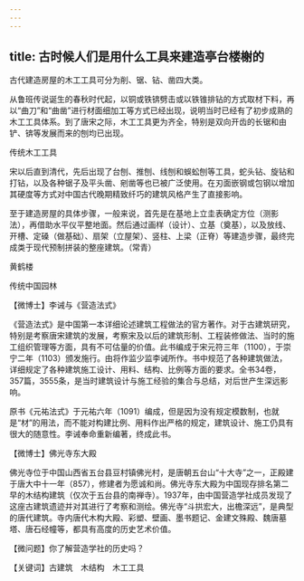 ```yaml
---
---
---
```

title: 古时候人们是用什么工具来建造亭台楼榭的
---




古代建造房屋的木工工具可分为削、锯、钻、凿四大类。

从鲁班传说诞生的春秋时代起，以铜或铁锛劈击或以铁锥排钻的方式取材下料，再以“曲刀”和“曲凿”进行材面细加工等方式已经出现，说明当时已经有了初步成熟的木工工具体系。到了唐宋之际，木工工具更为齐全，特别是双向开齿的长锯和由铲、锛等发展而来的刨均已出现。

传统木工工具



宋以后直到清代，先后出现了台刨、推刨、线刨和蜈蚣刨等工具，蛇头钻、旋钻和打钻，以及各种锯子及平头凿、剜凿等也已被广泛使用。在刃面嵌钢或包钢以增加其硬度等方式对中国古代晚期精致纤巧的建筑风格产生了直接影响。

至于建造房屋的具体步骤，一般来说，首先是在基地上立圭表确定方位（测影法），再借助水平仪平整地面。然后通过画样（设计）、立基（奠基），以及放线、开槽、定磉（做基础）、扇架（立屋架）、竖柱、上梁（正脊）等建造步骤，最终完成类于现代预制拼装的整座建筑。（常青）

黄鹤楼



传统中国园林





【微博士】李诫与《营造法式》





《营造法式》是中国第一本详细论述建筑工程做法的官方著作。对于古建筑研究，特别是考察唐宋建筑的发展，考察宋及以后的建筑形制、工程装修做法、当时的施工组织管理等方面，具有不可估量的价值。此书编成于宋元符三年（1100），于崇宁二年（1103）颁发施行。由将作监少监李诫所作。书中规范了各种建筑做法，详细规定了各种建筑施工设计、用料、结构、比例等方面的要求。全书34卷，357篇，3555条，是当时建筑设计与施工经验的集合与总结，对后世产生深远影响。

原书《元祐法式》于元祐六年（1091）编成，但是因为没有规定模数制，也就是“材”的用法，而不能对构建比例、用料作出严格的规定，建筑设计、施工仍具有很大的随意性。李诫奉命重新编著，终成此书。

【微博士】佛光寺东大殿



佛光寺位于中国山西省五台县豆村镇佛光村，是唐朝五台山“十大寺”之一，正殿建于唐大中十一年（857），修建者为愿诚和尚。佛光寺东大殿为中国现存排名第二早的木结构建筑（仅次于五台县的南禅寺）。1937年，由中国营造学社成员发现了这座古建筑遗迹并对其进行了考察和测绘。佛光寺“斗拱宏大，出檐深远”，是典型的唐代建筑。寺内唐代木构大殿、彩塑、壁画、墨书题记、金建文殊殿、魏唐墓塔、唐石经幢等，都具有高度的历史艺术价值。

【微问题】你了解营造学社的历史吗？

【关键词】古建筑　木结构　木工工具